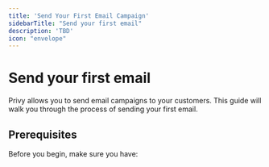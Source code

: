 ```yaml
---
title: 'Send Your First Email Campaign'
sidebarTitle: "Send your first email"
description: 'TBD'
icon: "envelope"
---
```


# Send your first email

Privy allows you to send email campaigns to your customers. This guide will walk you through the process of sending your first email.

## Prerequisites

Before you begin, make sure you have:
